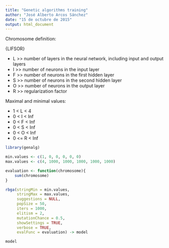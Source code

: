 ```yaml
---
title: "Genetic algorithms training"
author: "José Alberto Arcos Sánchez"
date: "15 de octubre de 2015"
output: html_document
---
```


Chromosome definition:

{LIFSOR}

- L >> number of layers in the neural network, including input and output layers
- I >> number of neurons in the input layer
- F >> number of neurons in the first hidden layer
- S >> number of neurons in the second hidden layer
- O >> number of neurons in the output layer
- R >> regularization factor

Maximal and minimal values:

- 1 < L < 4 
- 0 < I < Inf
- 0 < F < Inf
- 0 < S < Inf
- 0 < O < Inf
- 0 <= R < Inf

```r
library(genalg)

min.values <- c(1, 0, 0, 0, 0, 0)
max.values <- c(4, 1000, 1000, 1000, 1000, 1000)

evaluation <- function(chromosome){
    sum(chromosome)
}

rbga(stringMin = min.values,
     stringMax = max.values,
     suggestions = NULL,
     popSize = 50,
     iters = 1000,
     elitism = 2,
     mutationChance = 0.5,
     showSettings = TRUE,
     verbose = TRUE,
     evalFunc = evaluation) -> model

model

```


```r

```


```r

```